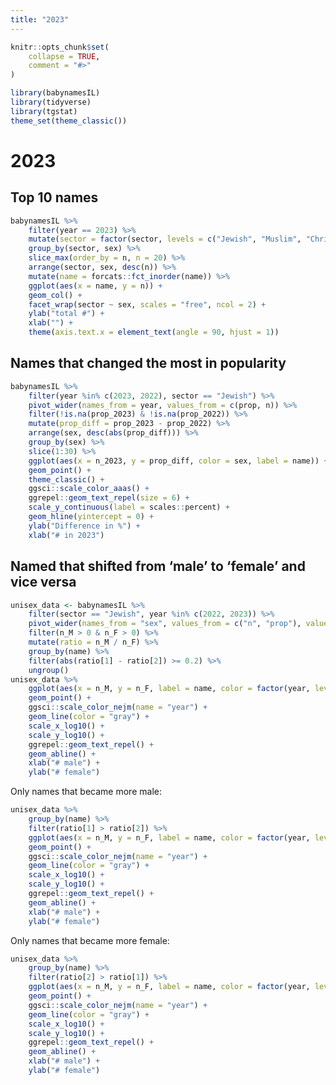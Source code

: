 ```yaml
---
title: "2023"
---
```


```r
knitr::opts_chunk$set(
    collapse = TRUE,
    comment = "#>"
)
```

```r
library(babynamesIL)
library(tidyverse)
library(tgstat)
theme_set(theme_classic())
```

# 2023

## Top 10 names

```r
babynamesIL %>%
    filter(year == 2023) %>%
    mutate(sector = factor(sector, levels = c("Jewish", "Muslim", "Christian", "Druze", "Other"))) %>%
    group_by(sector, sex) %>%
    slice_max(order_by = n, n = 20) %>%
    arrange(sector, sex, desc(n)) %>%
    mutate(name = forcats::fct_inorder(name)) %>%
    ggplot(aes(x = name, y = n)) +
    geom_col() +
    facet_wrap(sector ~ sex, scales = "free", ncol = 2) +
    ylab("total #") +
    xlab("") +
    theme(axis.text.x = element_text(angle = 90, hjust = 1))
```

## Names that changed the most in popularity

```r
babynamesIL %>%
    filter(year %in% c(2023, 2022), sector == "Jewish") %>%
    pivot_wider(names_from = year, values_from = c(prop, n)) %>%
    filter(!is.na(prop_2023) & !is.na(prop_2022)) %>%
    mutate(prop_diff = prop_2023 - prop_2022) %>%
    arrange(sex, desc(abs(prop_diff))) %>%
    group_by(sex) %>%
    slice(1:30) %>%
    ggplot(aes(x = n_2023, y = prop_diff, color = sex, label = name)) +
    geom_point() +
    theme_classic() +
    ggsci::scale_color_aaas() +
    ggrepel::geom_text_repel(size = 6) +
    scale_y_continuous(label = scales::percent) +
    geom_hline(yintercept = 0) +
    ylab("Difference in %") +
    xlab("# in 2023")
```

## Named that shifted from 'male' to 'female' and vice versa

```r
unisex_data <- babynamesIL %>%
    filter(sector == "Jewish", year %in% c(2022, 2023)) %>%
    pivot_wider(names_from = "sex", values_from = c("n", "prop"), values_fill = 0) %>%
    filter(n_M > 0 & n_F > 0) %>%
    mutate(ratio = n_M / n_F) %>%
    group_by(name) %>%
    filter(abs(ratio[1] - ratio[2]) >= 0.2) %>%
    ungroup()
unisex_data %>%
    ggplot(aes(x = n_M, y = n_F, label = name, color = factor(year, levels = c(2023, 2022)), group = name)) +
    geom_point() +
    ggsci::scale_color_nejm(name = "year") +
    geom_line(color = "gray") +
    scale_x_log10() +
    scale_y_log10() +
    ggrepel::geom_text_repel() +
    geom_abline() +
    xlab("# male") +
    ylab("# female")
```

Only names that became more male: 
  
```r
unisex_data %>%
    group_by(name) %>%
    filter(ratio[1] > ratio[2]) %>%
    ggplot(aes(x = n_M, y = n_F, label = name, color = factor(year, levels = c(2023, 2022)), group = name)) +
    geom_point() +
    ggsci::scale_color_nejm(name = "year") +
    geom_line(color = "gray") +
    scale_x_log10() +
    scale_y_log10() +
    ggrepel::geom_text_repel() +
    geom_abline() +
    xlab("# male") +
    ylab("# female")
```

Only names that became more female: 

```r
unisex_data %>%
    group_by(name) %>%
    filter(ratio[2] > ratio[1]) %>%
    ggplot(aes(x = n_M, y = n_F, label = name, color = factor(year, levels = c(2023, 2022)), group = name)) +
    geom_point() +
    ggsci::scale_color_nejm(name = "year") +
    geom_line(color = "gray") +
    scale_x_log10() +
    scale_y_log10() +
    ggrepel::geom_text_repel() +
    geom_abline() +
    xlab("# male") +
    ylab("# female")
```
